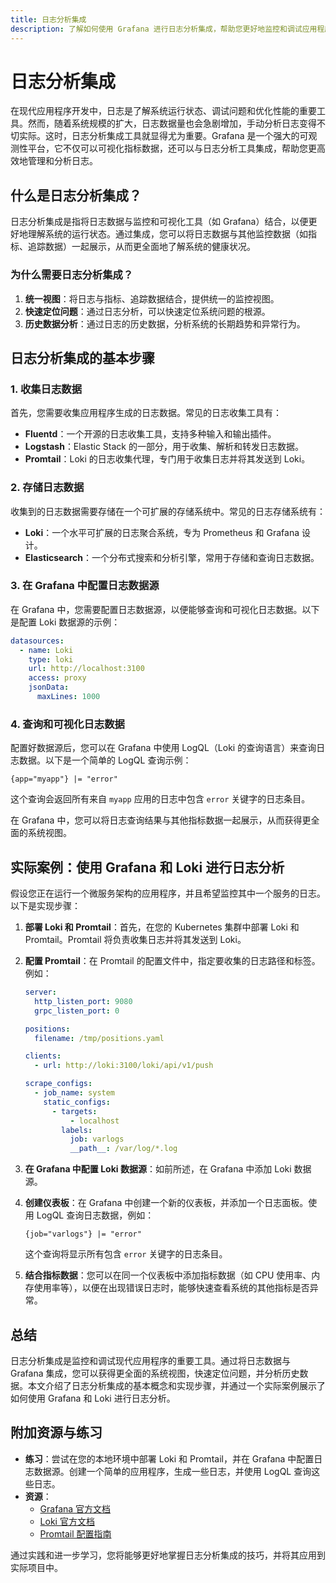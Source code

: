 ```yaml
---
title: 日志分析集成
description: 了解如何使用 Grafana 进行日志分析集成，帮助您更好地监控和调试应用程序。
---
```


# 日志分析集成

在现代应用程序开发中，日志是了解系统运行状态、调试问题和优化性能的重要工具。然而，随着系统规模的扩大，日志数据量也会急剧增加，手动分析日志变得不切实际。这时，日志分析集成工具就显得尤为重要。Grafana 是一个强大的可观测性平台，它不仅可以可视化指标数据，还可以与日志分析工具集成，帮助您更高效地管理和分析日志。

## 什么是日志分析集成？

日志分析集成是指将日志数据与监控和可视化工具（如 Grafana）结合，以便更好地理解系统的运行状态。通过集成，您可以将日志数据与其他监控数据（如指标、追踪数据）一起展示，从而更全面地了解系统的健康状况。

### 为什么需要日志分析集成？

1. **统一视图**：将日志与指标、追踪数据结合，提供统一的监控视图。
2. **快速定位问题**：通过日志分析，可以快速定位系统问题的根源。
3. **历史数据分析**：通过日志的历史数据，分析系统的长期趋势和异常行为。

## 日志分析集成的基本步骤

### 1. 收集日志数据

首先，您需要收集应用程序生成的日志数据。常见的日志收集工具有：

- **Fluentd**：一个开源的日志收集工具，支持多种输入和输出插件。
- **Logstash**：Elastic Stack 的一部分，用于收集、解析和转发日志数据。
- **Promtail**：Loki 的日志收集代理，专门用于收集日志并将其发送到 Loki。

### 2. 存储日志数据

收集到的日志数据需要存储在一个可扩展的存储系统中。常见的日志存储系统有：

- **Loki**：一个水平可扩展的日志聚合系统，专为 Prometheus 和 Grafana 设计。
- **Elasticsearch**：一个分布式搜索和分析引擎，常用于存储和查询日志数据。

### 3. 在 Grafana 中配置日志数据源

在 Grafana 中，您需要配置日志数据源，以便能够查询和可视化日志数据。以下是配置 Loki 数据源的示例：

```yaml
datasources:
  - name: Loki
    type: loki
    url: http://localhost:3100
    access: proxy
    jsonData:
      maxLines: 1000
```

### 4. 查询和可视化日志数据

配置好数据源后，您可以在 Grafana 中使用 LogQL（Loki 的查询语言）来查询日志数据。以下是一个简单的 LogQL 查询示例：

```logql
{app="myapp"} |= "error"
```

这个查询会返回所有来自 `myapp` 应用的日志中包含 `error` 关键字的日志条目。

在 Grafana 中，您可以将日志查询结果与其他指标数据一起展示，从而获得更全面的系统视图。

## 实际案例：使用 Grafana 和 Loki 进行日志分析

假设您正在运行一个微服务架构的应用程序，并且希望监控其中一个服务的日志。以下是实现步骤：

1. **部署 Loki 和 Promtail**：首先，在您的 Kubernetes 集群中部署 Loki 和 Promtail。Promtail 将负责收集日志并将其发送到 Loki。

2. **配置 Promtail**：在 Promtail 的配置文件中，指定要收集的日志路径和标签。例如：

   ```yaml
   server:
     http_listen_port: 9080
     grpc_listen_port: 0

   positions:
     filename: /tmp/positions.yaml

   clients:
     - url: http://loki:3100/loki/api/v1/push

   scrape_configs:
     - job_name: system
       static_configs:
         - targets:
             - localhost
           labels:
             job: varlogs
             __path__: /var/log/*.log
   ```

3. **在 Grafana 中配置 Loki 数据源**：如前所述，在 Grafana 中添加 Loki 数据源。

4. **创建仪表板**：在 Grafana 中创建一个新的仪表板，并添加一个日志面板。使用 LogQL 查询日志数据，例如：

   ```logql
   {job="varlogs"} |= "error"
   ```

   这个查询将显示所有包含 `error` 关键字的日志条目。

5. **结合指标数据**：您可以在同一个仪表板中添加指标数据（如 CPU 使用率、内存使用率等），以便在出现错误日志时，能够快速查看系统的其他指标是否异常。

## 总结

日志分析集成是监控和调试现代应用程序的重要工具。通过将日志数据与 Grafana 集成，您可以获得更全面的系统视图，快速定位问题，并分析历史数据。本文介绍了日志分析集成的基本概念和实现步骤，并通过一个实际案例展示了如何使用 Grafana 和 Loki 进行日志分析。

## 附加资源与练习

- **练习**：尝试在您的本地环境中部署 Loki 和 Promtail，并在 Grafana 中配置日志数据源。创建一个简单的应用程序，生成一些日志，并使用 LogQL 查询这些日志。
- **资源**：
  - [Grafana 官方文档](https://grafana.com/docs/)
  - [Loki 官方文档](https://grafana.com/docs/loki/latest/)
  - [Promtail 配置指南](https://grafana.com/docs/loki/latest/clients/promtail/)

通过实践和进一步学习，您将能够更好地掌握日志分析集成的技巧，并将其应用到实际项目中。